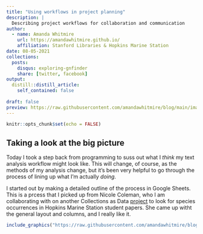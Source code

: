 ```yaml
---
title: "Using workflows in project planning"
description: |
  Describing project workflows for collaboration and communication
author:
  - name: Amanda Whitmire
    url: https://amandawhitmire.github.io/
    affiliation: Stanford Libraries & Hopkins Marine Station
date: 08-05-2021
collections:
  posts:
    disqus: exploring-gnfinder
    share: [twitter, facebook]
output:
  distill::distill_article:
    self_contained: false
    
draft: false
preview: https://raw.githubusercontent.com/amandawhitmire/blog/main/images/leading-workflow-diagram.jpg
---
```


```r
knitr::opts_chunk$set(echo = FALSE)
```

## Taking a look at the big picture

Today I took a step back from programming to suss out what I _think_ my text analysis workflow might look like. This will change, of course, as the methods of my analysis change, but it's been very helpful to go through the process of lining up what I'm actually _doing_.

I started out by making a detailed outline of the process in Google Sheets. This is a prcess that I picked up from Nicole Coleman, who I am collaborating with on another Collections as Data [project](https://sul-dlss-labs.github.io/spoc/intro.html) to look for species occurrences in Hopkins Marine Station student papers. She came up witht the general layout and columns, and I really like it. 

```r
include_graphics("https://raw.githubusercontent.com/amandawhitmire/blog/main/images/leading-workflow-spreadsheet.jpg")
```


